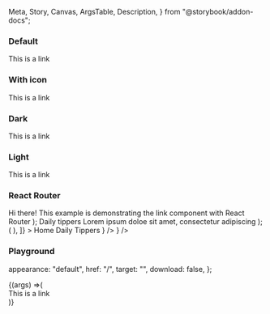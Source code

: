   Meta,
  Story,
  Canvas,
  ArgsTable,
  Description,
} from "@storybook/addon-docs";

<Meta title="Link" component={IcLink} />

<Description markdown={readme} />

### Default

<Canvas>
  <Story name="Default" href="/">
    <IcLink href="/">This is a link</IcLink>
  </Story>
</Canvas>

### With icon

<Canvas>
  <Story name="With icon">
    <IcLink href="/" target="_blank">
      This is a link
    </IcLink>
  </Story>
</Canvas>

### Dark

<Canvas>
  <Story name="Dark">
    <IcLink href="/" appearance="dark" target="_blank">
      This is a link
    </IcLink>
  </Story>
</Canvas>

### Light

<Canvas>
  <Story name="Light" parameters={{ backgrounds: { default: "dark" } }}>
    <IcLink href="/" appearance="light" target="_blank">
      This is a link
    </IcLink>
  </Story>
</Canvas>

### React Router

  <IcSectionContainer>
    <IcTypography variant="h1">Hi there!</IcTypography>
    <IcTypography>
      This example is demonstrating the link component with React Router
    </IcTypography>
  </IcSectionContainer>
);

  <IcSectionContainer>
    <IcTypography variant="h1">Daily tippers</IcTypography>
    <IcTypography>
      Lorem ipsum doloe sit amet, consectetur adipiscing
    </IcTypography>
  </IcSectionContainer>
);

<Canvas>
  <Story
    name="With React Router"
    decorators={[
      (Story) => (
        <MemoryRouter initialEntries={["/"]}>
          <Story />
        </MemoryRouter>
      ),
    ]}
  >
    <IcLink style={{ paddingRight: "var(--ic-space-xs)" }}>
      <NavLink to="/" slot="router-item">
        Home
      </NavLink>
    </IcLink>
    <IcLink>
      <NavLink to="/daily-tippers" slot="router-item">
        Daily Tippers
      </NavLink>
    </IcLink>
    <Routes>
      <Route path="/" element={<HomePage />} />
      <Route path="/daily-tippers" element={<DailyTippers />} />
    </Routes>
  </Story>
</Canvas>

### Playground

  appearance: "default",
  href: "/",
  target: "",
  download: false,
};

<Canvas>
  <Story
    args={defaultArgs}
    parameters={{ loki: { skip: true } }}
    argTypes={{
      appearance: {
        options: ["default", "light", "dark"],
        control: {
          type: "radio",
        },
      },
      target: {
        options: ["_blank", "_self", "_parent", "_top", ""],
        control: {
          type: "radio",
        },
      },
    }}
    name="Playground"
  >
    {(args) =>(
        <div style={{ backgroundColor: args.appearance == "light" ? "black" : ""}}>
          <IcLink
            href={args.href}
            appearance={args.appearance}
            target={args.target}
            download={args.download === true}
          >This is a link</IcLink>
        </div>
    )}
  </Story>
</Canvas>